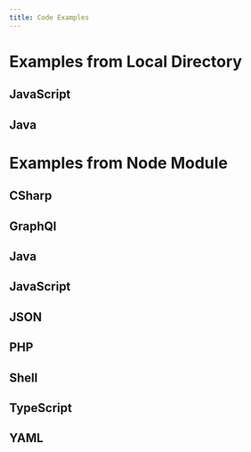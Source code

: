 ```yaml
---
title: Code Examples
---
```


# Examples from Local Directory

## JavaScript

<CodeExample import="/code-examples/test.js" title="JavaScript Code Sample" />

## Java

<CodeExample import="/code-examples/test.java" />

# Examples from Node Module

## CSharp

<CodeExample import="/code-examples/@commercetools-docs/code-examples/code-examples/test.cs" />

## GraphQl

<CodeExample import="/code-examples/@commercetools-docs/code-examples/code-examples/test.graphql" />

## Java

<CodeExample import="/code-examples/@commercetools-docs/code-examples/code-examples/test.java" />

## JavaScript

<CodeExample import="/code-examples/@commercetools-docs/code-examples/code-examples/test.js" />

## JSON

<CodeExample import="/code-examples/@commercetools-docs/code-examples/code-examples/test.json" />

## PHP

<CodeExample import="/code-examples/@commercetools-docs/code-examples/code-examples/test.php" />

## Shell

<CodeExample import="/code-examples/@commercetools-docs/code-examples/code-examples/test.sh" />

## TypeScript

<CodeExample import="/code-examples/@commercetools-docs/code-examples/code-examples/test.ts" />

## YAML

<CodeExample import="/code-examples/@commercetools-docs/code-examples/code-examples/test.yml" />
